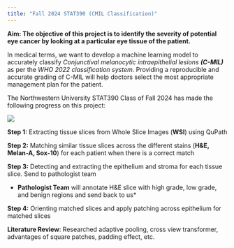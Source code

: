 ```yaml
---
title: "Fall 2024 STAT390 (CMIL Classification)"
---
```


**Aim: The objective of this project is to identify the severity of potential eye cancer by looking at a particular eye tissue of the patient.**

In medical terms, we want to develop a machine learning model to accurately classify *Conjunctival melanocytic intraepithelial lesions **(C-MIL)*** as per the *WHO 2022 classification system*. Providing a reproducible and accurate grading of C-MIL will help doctors select the most appropriate management plan for the patient.

The Northwestern University STAT390 Class of Fall 2024 has made the following progress on this project:

![](images/HomeImage.png){fig-align="center"}

**Step 1:**  Extracting tissue slices from Whole Slice Images (**WSI**) using QuPath

**Step 2:**  Matching similar tissue slices across the different stains (**H&E, Melan-A, Sox-10**) for each patient when there is a correct match 

**Step 3:**  Detecting and extracting the epithelium and stroma for each tissue slice. Send to pathologist team

* **Pathologist Team** will annotate H&E slice with high grade, low grade, and benign regions and send back to us*

**Step 4:**  Orienting matched slices and apply patching across epithelium for matched slices

**Literature Review**: Researched adaptive pooling, cross view transformer, advantages of square patches, padding effect, etc.
